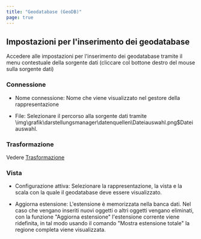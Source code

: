 ```yaml
---
title: "Geodatabase (GeoDB)"
page: true
---
```

## Impostazioni per l&#39;inserimento dei geodatabase

Accedere alle impostazioni per l&#39;inserimento dei geodatabase tramite il menu contestuale della sorgente dati (cliccare col bottone destro del mouse sulla sorgente dati)

###  Connessione

- <Bold> Nome connessione: </Bold>  Nome che viene visualizzato nel gestore della rappresentazione 

- <Bold> File: </Bold>  Selezionare il percorso alla sorgente dati tramite<Image>\img\grafik\darstellungsmanager\datenquellen\Dateiauswahl.png$Dateiauswahl</Image>.




###  Trasformazione
Vedere [Trasformazione](../../darstellungsmanager/datenquellen/transformation)


###  Vista

- <Bold> Configurazione attiva: </Bold>  Selezionare la rappresentazione, la vista e la scala con la quale il geodatabase deve essere visualizzato.

- <Bold> Aggiorna estensione: </Bold>  L&#39;estensione &#232; memorizzata nella banca dati. Nel caso che vengano inseriti nuovi oggetti o altri oggetti vengano eliminati, con la funzione &quot;Aggiorna estensione&quot; l&#39;estensione corrente viene ridefinita, in tal modo usando il comando &quot;Mostra estensione totale&quot; la regione completa viene visualizzata.




 
